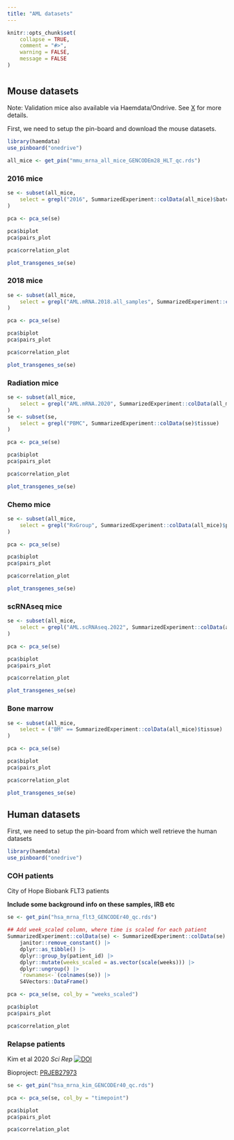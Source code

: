 ```yaml
---
title: "AML datasets"
---
```


```r
knitr::opts_chunk$set(
    collapse = TRUE,
    comment = "#>",
    warning = FALSE,
    message = FALSE
)
```

# {.tabset .tabset-fade}

## Mouse datasets {.tabset .tabset-fade}
Note: Validation mice also available via Haemdata/Ondrive. See [X]() for more details.

First, we need to setup the pin-board and download the mouse datasets. 

```r
library(haemdata)
use_pinboard("onedrive")

all_mice <- get_pin("mmu_mrna_all_mice_GENCODEm28_HLT_qc.rds")
```

### 2016 mice
```r
se <- subset(all_mice,
    select = grepl("2016", SummarizedExperiment::colData(all_mice)$batch)
)

pca <- pca_se(se)
```

```r
pca$biplot
pca$pairs_plot
```
```r
pca$correlation_plot
```

```r
plot_transgenes_se(se)
```

### 2018 mice
```r
se <- subset(all_mice,
    select = grepl("AML.mRNA.2018.all_samples", SummarizedExperiment::colData(all_mice)$project)
)

pca <- pca_se(se)
```

```r
pca$biplot
pca$pairs_plot
```
```r
pca$correlation_plot
```

```r
plot_transgenes_se(se)
```

### Radiation mice
```r
se <- subset(all_mice,
    select = grepl("AML.mRNA.2020", SummarizedExperiment::colData(all_mice)$project)
)
se <- subset(se,
    select = grepl("PBMC", SummarizedExperiment::colData(se)$tissue)
)

pca <- pca_se(se)
```

```r
pca$biplot
pca$pairs_plot
```

```r
pca$correlation_plot
```

```r
plot_transgenes_se(se)
```

### Chemo mice
```r
se <- subset(all_mice,
    select = grepl("RxGroup", SummarizedExperiment::colData(all_mice)$project)
)

pca <- pca_se(se)
```

```r
pca$biplot
pca$pairs_plot
```

```r
pca$correlation_plot
```

```r
plot_transgenes_se(se)
```

### scRNAseq mice
```r
se <- subset(all_mice,
    select = grepl("AML.scRNAseq.2022", SummarizedExperiment::colData(all_mice)$project)
)

pca <- pca_se(se)
```

```r
pca$biplot
pca$pairs_plot
```

```r
pca$correlation_plot
```

```r
plot_transgenes_se(se)
```

### Bone marrow
```r
se <- subset(all_mice,
    select = ("BM" == SummarizedExperiment::colData(all_mice)$tissue)
)

pca <- pca_se(se)
```

```r
pca$biplot
pca$pairs_plot
```

```r
pca$correlation_plot
```

```r
plot_transgenes_se(se)
```

## Human datasets {.tabset .tabset-fade}

First, we need to setup the pin-board from which well retrieve the human datasets

```r
library(haemdata)
use_pinboard("onedrive")
```

### COH patients 

City of Hope Biobank FLT3 patients

**Include some background info on these samples, IRB etc**

```r
se <- get_pin("hsa_mrna_flt3_GENCODEr40_qc.rds")

## Add week_scaled column, where time is scaled for each patient
SummarizedExperiment::colData(se) <- SummarizedExperiment::colData(se) |>
    janitor::remove_constant() |>
    dplyr::as_tibble() |>
    dplyr::group_by(patient_id) |>
    dplyr::mutate(weeks_scaled = as.vector(scale(weeks))) |>
    dplyr::ungroup() |>
    `rownames<-`(colnames(se)) |>
    S4Vectors::DataFrame()

pca <- pca_se(se, col_by = "weeks_scaled")
```

```r
pca$biplot
pca$pairs_plot
```
```r
pca$correlation_plot
```

### Relapse patients
Kim et al 2020 *Sci Rep* [![DOI](https://zenodo.org/badge/DOI/10.1038/s41598-020-76933-2.svg)](https://doi.org/10.1038/s41598-020-76933-2)

Bioproject: [PRJEB27973](https://www.ncbi.nlm.nih.gov/bioproject/?term=PRJEB27973)

```r
se <- get_pin("hsa_mrna_kim_GENCODEr40_qc.rds")

pca <- pca_se(se, col_by = "timepoint")
```

```r
pca$biplot
pca$pairs_plot
```
```r
pca$correlation_plot
```
